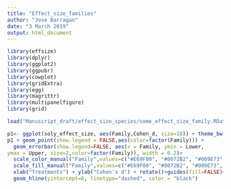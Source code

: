 ```yaml
---
title: "Effect_size_families"
author: "Jose Barragan"
date: "3 March 2019"
output: html_document
---
```


```r

library(effsize)
library(dplyr)
library(ggplot2)
library(ggpubr)
library(cowplot)
library(gridExtra)
library(egg)
library(magrittr)
library(multipanelfigure)
library(grid)

load("Manuscript_draft/effect_size_species/some_effect_size_family.RData")

p1<- ggplot(soly_effect_size, aes(Family,Cohen_d, size=10)) + theme_bw(base_size=10)
p1 + geom_point(show.legend = FALSE,aes(color=factor(Family))) +
  geom_errorbar(show.legend=FALSE, aes(x = Family, ymin = Lower, 
ymax = Upper, size=2,color=factor(Family)), width = 0.2)+
  scale_color_manual("Family",values=c("#E69F00", "#0072B2", "#009E73", "#D55E00"))+
  scale_fill_manual("Family",values=c("#E69F00", "#0072B2", "#009E73", "#D55E00"))+
  xlab("Treatments") + ylab("Cohen's d") + rotate()+guides(fill=FALSE)+
  geom_hline(yintercept=0, linetype="dashed", color = "black")



```


